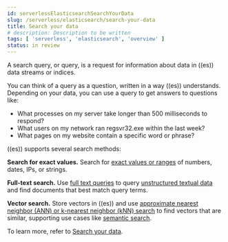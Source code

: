 ```yaml
---
id: serverlessElasticsearchSearchYourData
slug: /serverless/elasticsearch/search-your-data
title: Search your data
# description: Description to be written
tags: [ 'serverless', 'elasticsearch', 'overview' ]
status: in review
---
```


A search query, or query, is a request for information about data in ((es)) data streams or indices.

You can think of a query as a question, written in a way ((es)) understands. Depending on your data, you can use a query to get answers to questions like:

- What processes on my server take longer than 500 milliseconds to respond?
- What users on my network ran regsvr32.exe within the last week?
- What pages on my website contain a specific word or phrase?

((es)) supports several search methods:

**Search for exact values.**
Search for [exact values or ranges](((ref))/term-level-queries.html)  of numbers, dates, IPs, or strings.

**Full-text search.**
Use [full text queries](((ref))/full-text-queries.html) to query [unstructured textual data](((ref))/analysis.html#analysis) and find documents that best match query terms.

**Vector search.**
Store vectors in ((es)) and use [approximate nearest neighbor (ANN) or k-nearest neighbor (kNN) search](((ref))/knn-search.html) to find vectors that are similar, supporting use cases like [semantic search](((ref))/semantic-search.html).

To learn more, refer to [Search your data](((ref))/search-your-data.html).
